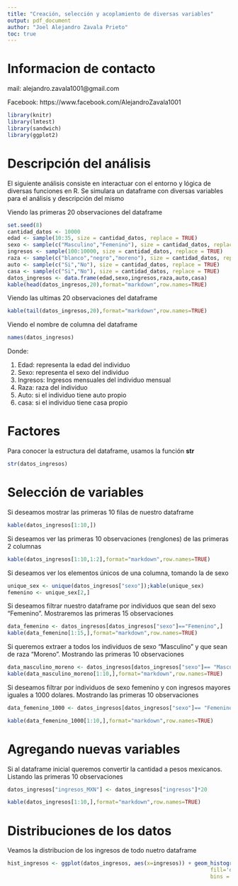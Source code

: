 ```yaml
---
title: "Creación, selección y acoplamiento de diversas variables"
output: pdf_document
author: "Joel Alejandro Zavala Prieto"
toc: true
---
```


\newpage

# Informacion de contacto

mail: alejandro.zavala1001@gmail.com

Facebook: https://www.facebook.com/AlejandroZavala1001

```r
library(knitr)
library(lmtest)
library(sandwich)
library(ggplot2)


```

\newpage

# Descripción del análisis


El siguiente análisis consiste en interactuar con el entorno y lógica de diversas funciones en R.
Se simulara un dataframe con diversas variables para el análisis y descripción del mismo

Viendo las primeras 20 observaciones del dataframe

```r
set.seed(8)
cantidad_datos <- 10000
edad <- sample(10:35, size = cantidad_datos, replace = TRUE)
sexo <- sample(c("Masculino","Femenino"), size = cantidad_datos, replace = TRUE)
ingresos <- sample(100:10000, size = cantidad_datos, replace = TRUE)
raza <- sample(c("blanco","negro","moreno"), size = cantidad_datos, replace = TRUE)
auto <- sample(c("Si","No"), size = cantidad_datos, replace = TRUE)
casa <- sample(c("Si","No"), size = cantidad_datos, replace = TRUE)
datos_ingresos <- data.frame(edad,sexo,ingresos,raza,auto,casa)
kable(head(datos_ingresos,20),format="markdown",row.names=TRUE)
```


Viendo las ultimas 20 observaciones del dataframe

```r
kable(tail(datos_ingresos,20),format="markdown",row.names=TRUE)
```

Viendo el nombre de columna del dataframe

```r
names(datos_ingresos)
```

Donde:

1. Edad: representa la edad del individuo 
2. Sexo: representa el sexo del individuo
3. Ingresos: Ingresos mensuales del individuo mensual
4. Raza: raza del individuo
5. Auto: si el individuo tiene auto propio
6. casa: si el individuo tiene casa propio

# Factores


Para conocer la estructura del dataframe, usamos la función **str**

```r
str(datos_ingresos) 
```

# Selección de variables

Si deseamos mostrar las primeras 10 filas de nuestro dataframe

```r
kable(datos_ingresos[1:10,])
```

\newpage

Si deseamos ver las primeras 10 observaciones (renglones) de las primeras 2 columnas

```r
kable(datos_ingresos[1:10,1:2],format="markdown",row.names=TRUE)
```

Si deseamos ver los elementos únicos de una columna, tomando la de sexo

```r
unique_sex <- unique(datos_ingresos["sexo"]);kable(unique_sex)
femenino <- unique_sex[2,]
```

Si deseamos filtrar nuestro dataframe por individuos que sean del sexo "Femenino". Mostraremos las primeras 15 observaciones

```r
data_femenino <- datos_ingresos[datos_ingresos["sexo"]=="Femenino",]
kable(data_femenino[1:15,],format="markdown",row.names=TRUE)
```

\newpage

Si queremos extraer a todos los individuos de sexo "Masculino" y que sean de raza "Moreno". Mostrando las primeras 10 observaciones

```r
data_masculino_moreno <- datos_ingresos[datos_ingresos["sexo"]== "Masculino" & datos_ingresos["raza"]=="moreno",]
kable(data_masculino_moreno[1:10,],format="markdown",row.names=TRUE)
```

Si deseamos filtrar por individuos de sexo femenino y con ingresos mayores iguales a 1000 dolares. Mostrando las primeras 10 observaciones

```r
data_femenino_1000 <- datos_ingresos[datos_ingresos["sexo"]== "Femenino" & datos_ingresos["ingresos"]>=1000,]

kable(data_femenino_1000[1:10,],format="markdown",row.names=TRUE)
```

# Agregando nuevas variables

Si al dataframe inicial queremos convertir la cantidad a pesos mexicanos. Listando las primeras 10 observaciones

```r
datos_ingresos["ingresos_MXN"] <- datos_ingresos["ingresos"]*20

kable(datos_ingresos[1:10,],format="markdown",row.names=TRUE)
```

\newpage

# Distribuciones de los datos

Veamos la distribucion de los ingresos de todo nuetro dataframe

```r
hist_ingresos <- ggplot(datos_ingresos, aes(x=ingresos)) + geom_histogram(col='black',
                                                                fill='darkgreen',
                                                                bins = 30) + xlab("Ingresos mensuales") + ylab("Frecuencia") + ggtitle('Ingresos mensuales de todos los individuos');hist_ingresos
```


